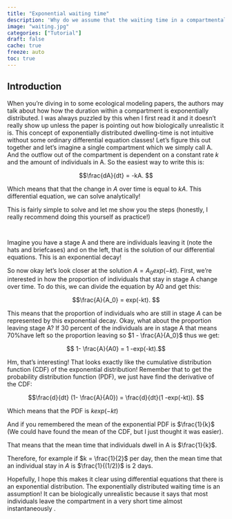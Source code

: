 ```yaml
---
title: "Exponential waiting time"
description: 'Why do we assume that the waiting time in a compartmental model is exponentially distributed?'
image: "waiting.jpg"
categories: ["Tutorial"]
draft: false
cache: true
freeze: auto
toc: true
---
```


## Introduction

When you're diving in to some ecological modeling papers, the authors may talk about how how the duration within a compartment is exponentially distributed. I was always puzzled by this when I first read it and it doesn't really show up unless the paper is pointing out how biologically unrealistic it is. This concept of exponentially distributed dwelling-time is not intuitive without some ordinary differential equation classes! Let's figure this out together and let's imagine a single compartment which we simply call A. And the outflow out of the compartment is dependent on a constant rate $k$ and the amount of individuals in A. So the easiest way to write this is:

$$\frac{dA}{dt} = -kA. $$

Which means that that the change in $A$ over time is equal to $kA$. This differential equation, we can solve analytically!

This is fairly simple to solve and let me show you the steps (honestly, I really recommend doing this yourself as practice!)

![](http://damiepak.com/wp-content/uploads/2020/12/Equations-1024x492.png){alt=""}

![](http://damiepak.com/wp-content/uploads/2020/12/Exponential-1024x500.png){alt=""}

Imagine you have a stage A and there are individuals leaving it (note the hats and briefcases) and on the left, that is the solution of our differential equations. This is an exponential decay!

So now okay let's look closer at the solution $A= A_0 exp(-kt)$. First, we're interested in how the proportion of individuals that stay in stage A change over time. To do this, we can divide the equation by A0 and get this:

$$\frac{A}{A_0} = exp(-kt). $$

This means that the proportion of individuals who are still in stage $A$ can be represented by this exponential decay. Okay, what about the proportion leaving stage A? If 30 percent of the individuals are in stage A that means 70%have left so the proportion leaving so $1 - \frac{A}{A_0}$ thus we get:

$$ 1- \frac{A}{A0} = 1 -exp(-kt).$$

Hm, that's interesting! That looks exactly like the cumulative distribution function (CDF) of the exponential distribution! Remember that to get the probability distribution function (PDF), we just have find the derivative of the CDF:

$$\frac{d}{dt} (1- \frac{A}{A0}) = \frac{d}{dt}(1 -exp(-kt)). $$

Which means that the PDF is $k exp(-kt)$

And if you remembered the mean of the exponential PDF is $\frac{1}{k}$ (We could have found the mean of the CDF, but I just thought it was easier).

That means that the mean time that individuals dwell in A is $\frac{1}{k}$.

Therefore, for example if $k = \frac{1}{2}$ per day, then the mean time that an individual stay in $A$ is $\frac{1}{(1/2)}$ is 2 days.

Hopefully, I hope this makes it clear using differential equations that there is an exponential distribution. The exponentially distributed waiting time is an assumption! It can be biologically unrealistic because it says that most individuals leave the compartment in a very short time almost instantaneously .
